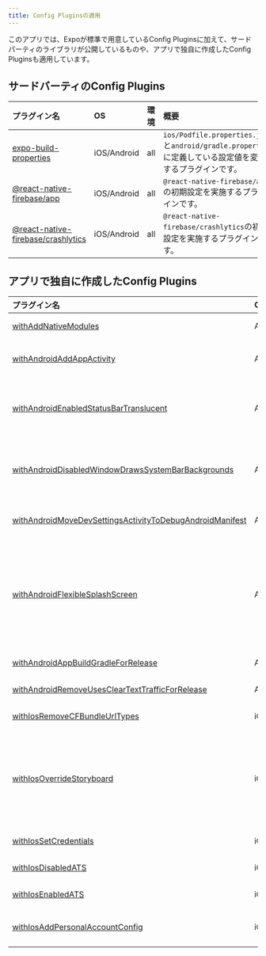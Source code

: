 ```yaml
---
title: Config Pluginsの適用
---
```


このアプリでは、Expoが標準で用意しているConfig Pluginsに加えて、サードパーティのライブラリが公開しているものや、アプリで独自に作成したConfig Pluginsも適用しています。

## サードバーティのConfig Plugins

| プラグイン名 | OS | 環境 | 概要 |
|:--|:--|:--|:--|
| [expo-build-properties](https://docs.expo.dev/versions/latest/sdk/build-properties/) | iOS/Android | all | `ios/Podfile.properties.json`と`android/gradle.properties`に定義している設定値を変更するプラグインです。 |
| [@react-native-firebase/app](https://rnfirebase.io/#managed-workflow) | iOS/Android |all | `@react-native-firebase/app`の初期設定を実施するプラグインです。 |
| [@react-native-firebase/crashlytics](https://rnfirebase.io/crashlytics/usage#installation) | iOS/Android | all | `@react-native-firebase/crashlytics`の初期設定を実施するプラグインです。 |

## アプリで独自に作成したConfig Plugins

| プラグイン名 | OS | 環境 | 概要 |
|:--|:--|:--|:--|
| [withAddNativeModules](https://github.com/{@inject:organization}/mobile-app-crib-notes/tree/master/example-app/SantokuApp/config/plugin/src/withAddNativeModules.ts) | Android/iOS | all | このアプリで作成したNativeModulesを追加します。 |
| [withAndroidAddAppActivity](https://github.com/{@inject:organization}/mobile-app-crib-notes/tree/master/example-app/SantokuApp/config/plugin/src/android/withAndroidAddAppActivity.ts) | Android | all | [Transition中にActivityのbackgroundが表示される問題](https://github.com/software-mansion/react-native-screens/issues/380)があるため、Splash Screen用とReact Native用にActivityを分けます。 |
| [withAndroidEnabledStatusBarTranslucent](https://github.com/{@inject:organization}/mobile-app-crib-notes/tree/master/example-app/SantokuApp/config/plugin/src/android/withAndroidEnabledStatusBarTranslucent.ts) | Android | all | [スプラッシュスクリーンがexpo-splash-screenで表示されるImageViewに変わった時に、画像がずれてしまう問題](https://github.com/crazycodeboy/react-native-splash-screen/issues/241)があるため、[expo_splash_screen_status_bar_translucent](https://github.com/expo/expo/tree/master/packages/expo-splash-screen#-optional-customize-statusbar-1)を有効化します。 |
| [withAndroidDisabledWindowDrawsSystemBarBackgrounds](https://github.com/{@inject:organization}/mobile-app-crib-notes/tree/master/example-app/SantokuApp/config/plugin/src/android/withAndroidDisabledWindowDrawsSystemBarBackgrounds.ts) | Android | all | [スプラッシュスクリーンがexpo-splash-screenで表示されるImageViewに変わった時に、画像がずれてしまう問題](https://github.com/crazycodeboy/react-native-splash-screen/issues/241)があるため、`windowDrawsSystemBarBackgrounds`を無効化します。|
| [withAndroidMoveDevSettingsActivityToDebugAndroidManifest](https://github.com/{@inject:organization}/mobile-app-crib-notes/tree/master/example-app/SantokuApp/config/plugin/src/android/withAndroidMoveDevSettingsActivityToDebugAndroidManifest.ts) | Android | all | DevSettingsActivityの設定を`main/AndroidManifest.xml`から`debug/AndroidManifest.xml`に移動します。|
| [withAndroidFlexibleSplashScreen](https://github.com/{@inject:organization}/mobile-app-crib-notes/tree/master/example-app/SantokuApp/config/plugin/src/android/withAndroidFlexibleSplashScreen.ts) | Android | all | Expoの標準プラグインでは、スプラッシュスクリーンに1枚の画像しか設定できません。このアプリでは、複数の画像を中央で画面サイズに合わせて表示したり、下揃えで表示したりする必要があります。<br/>そのため、スプラッシュスクリーン用に複数枚の画像をコピーしたり、それらの画像を使用する設定ファイルをテンプレートからコピーします。|
| [withAndroidAppBuildGradleForRelease](https://github.com/{@inject:organization}/mobile-app-crib-notes/tree/master/example-app/SantokuApp/config/plugin/src/android/withAndroidAppBuildGradleForRelease.ts) | Android | stg<br/>prod | リリース用の署名設定や、[NDKのクラッシュログ収集に関する設定](https://rnfirebase.io/crashlytics/android-setup#4-optional-enable-crashlytics-ndk-reporting)を追加します。 |
| [withAndroidRemoveUsesClearTextTrafficForRelease](https://github.com/{@inject:organization}/mobile-app-crib-notes/tree/master/example-app/SantokuApp/config/plugin/src/android/withAndroidRemoveUsesClearTextTrafficForRelease.ts) | Android | stg<br/>prod | リリースビルドでは、`usesCleartextTraffic`の設定を削除します。 |
| [withIosRemoveCFBundleUrlTypes](https://github.com/{@inject:organization}/mobile-app-crib-notes/tree/master/example-app/SantokuApp/config/plugin/src/ios/withIosRemoveCFBundleUrlTypes.ts) | iOS | all | このアプリではカスタムスキーマを定義しないため、CFBundleURLTypesを削除します。|
| [withIosOverrideStoryboard](https://github.com/{@inject:organization}/mobile-app-crib-notes/tree/master/example-app/SantokuApp/config/plugin/src/ios/withIosOverrideStoryboard.ts) | iOS | all | Expoの標準プラグインでは、スプラッシュスクリーンに1枚の画像しか設定できません。このアプリでは、複数の画像を中央で画面サイズに合わせて表示したり、下揃えで表示したりする必要があります。<br/>そのため、スプラッシュスクリーン用に複数枚の画像をコピーしたり、Storyboardをテンプレートからコピーします。|
| [withIosSetCredentials](https://github.com/{@inject:organization}/mobile-app-crib-notes/tree/master/example-app/SantokuApp/config/plugin/src/ios/withIosSetCredentials.ts) | iOS | all | BundleIdentifierや署名に関する設定をします。|
| [withIosDisabledATS](https://github.com/{@inject:organization}/mobile-app-crib-notes/tree/master/example-app/SantokuApp/config/plugin/src/ios/withIosDisabledATS.ts) | iOS | local | ATS（App Transport Security）を無効化します。|
| [withIosEnabledATS](https://github.com/{@inject:organization}/mobile-app-crib-notes/tree/master/example-app/SantokuApp/config/plugin/src/ios/withIosEnabledATS.ts) | iOS | stg<br/>prod | ATS（App Transport Security）を有効化します。|
| [withIosAddPersonalAccountConfig](https://github.com/{@inject:organization}/mobile-app-crib-notes/tree/master/example-app/SantokuApp/config/plugin/src/ios/withIosAddPersonalAccountConfig.ts) | iOS | local | 開発者アカウントが設定された`PersonalAccount.xcconfig`をテンプレートからコピーします。 |
